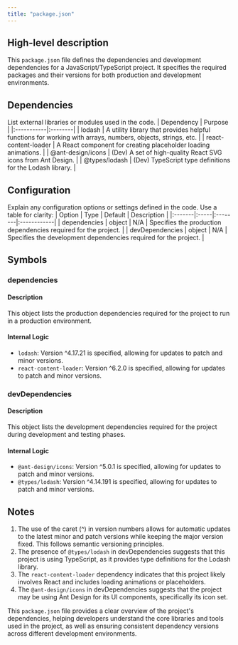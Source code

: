 ```yaml
---
title: "package.json"
---
```


## High-level description
This `package.json` file defines the dependencies and development dependencies for a JavaScript/TypeScript project. It specifies the required packages and their versions for both production and development environments.

## Dependencies
List external libraries or modules used in the code.
| Dependency | Purpose |
|:-----------|:--------|
| lodash | A utility library that provides helpful functions for working with arrays, numbers, objects, strings, etc. |
| react-content-loader | A React component for creating placeholder loading animations. |
| @ant-design/icons | (Dev) A set of high-quality React SVG icons from Ant Design. |
| @types/lodash | (Dev) TypeScript type definitions for the Lodash library. |

## Configuration
Explain any configuration options or settings defined in the code. Use a table for clarity:
| Option | Type | Default | Description |
|:-------|:-----|:--------|:------------|
| dependencies | object | N/A | Specifies the production dependencies required for the project. |
| devDependencies | object | N/A | Specifies the development dependencies required for the project. |

## Symbols

### dependencies
#### Description
This object lists the production dependencies required for the project to run in a production environment.

#### Internal Logic
- `lodash`: Version ^4.17.21 is specified, allowing for updates to patch and minor versions.
- `react-content-loader`: Version ^6.2.0 is specified, allowing for updates to patch and minor versions.

### devDependencies
#### Description
This object lists the development dependencies required for the project during development and testing phases.

#### Internal Logic
- `@ant-design/icons`: Version ^5.0.1 is specified, allowing for updates to patch and minor versions.
- `@types/lodash`: Version ^4.14.191 is specified, allowing for updates to patch and minor versions.

## Notes
1. The use of the caret (^) in version numbers allows for automatic updates to the latest minor and patch versions while keeping the major version fixed. This follows semantic versioning principles.
2. The presence of `@types/lodash` in devDependencies suggests that this project is using TypeScript, as it provides type definitions for the Lodash library.
3. The `react-content-loader` dependency indicates that this project likely involves React and includes loading animations or placeholders.
4. The `@ant-design/icons` in devDependencies suggests that the project may be using Ant Design for its UI components, specifically its icon set.

This `package.json` file provides a clear overview of the project's dependencies, helping developers understand the core libraries and tools used in the project, as well as ensuring consistent dependency versions across different development environments.